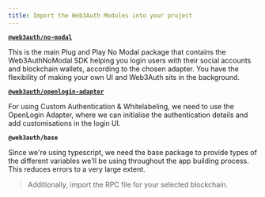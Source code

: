 ```yaml
---
title: Import the Web3Auth Modules into your project
---
```


**[`@web3auth/no-modal`](/sdk/pnp/web/no-modal/)**

This is the main Plug and Play No Modal package that contains the Web3AuthNoModal SDK helping you login users with their social accounts and
blockchain wallets, according to the chosen adapter. You have the flexibility of making your own UI and Web3Auth sits in the background.

**[`@web3auth/openlogin-adapter`](/sdk/pnp/web/openlogin)**

For using Custom Authentication & Whitelabeling, we need to use the OpenLogin Adapter, where we can initialise the authentication details and add
customisations in the login UI.

**`@web3auth/base`**

Since we're using typescript, we need the base package to provide types of the different variables we'll be using throughout the app building process.
This reduces errors to a very large extent.

> Additionally, import the RPC file for your selected blockchain.
